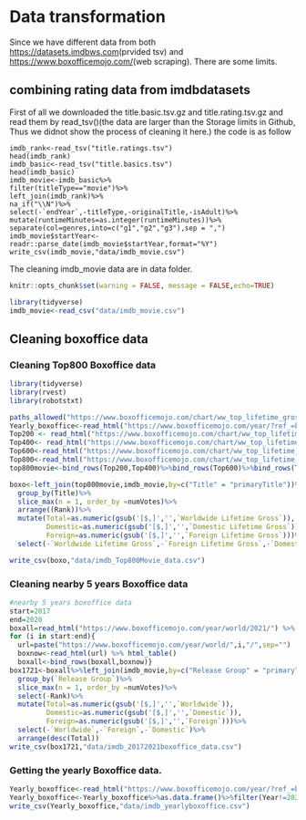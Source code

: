 # Data transformation


Since we have different data from both <https://datasets.imdbws.com>(prvided tsv) and <https://www.boxofficemojo.com/>(web scraping). There are some limits.

## combining rating data from imdbdatasets

First of all we downloaded the title.basic.tsv.gz and title.rating.tsv.gz and read them by read_tsv()(the data are larger than the Storage limits in Github, Thus we didnot show the process of cleaning it here.)
the code is as follow
```
imdb_rank<-read_tsv("title.ratings.tsv")
head(imdb_rank)
imdb_basic<-read_tsv("title.basics.tsv")
head(imdb_basic)
imdb_movie<-imdb_basic%>%
filter(titleType=="movie")%>%
left_join(imdb_rank)%>%
na_if("\\N")%>%
select(-`endYear`,-titleType,-originalTitle,-isAdult)%>%
mutate(runtimeMinutes=as.integer(runtimeMinutes))%>%
separate(col=genres,into=c("g1","g2","g3"),sep = ",")
imdb_movie$startYear<-readr::parse_date(imdb_movie$startYear,format="%Y")
write_csv(imdb_movie,"data/imdb_movie.csv")
```
The cleaning imdb_movie data are in data folder.

```r
knitr::opts_chunk$set(warning = FALSE, message = FALSE,echo=TRUE)
```

```r

library(tidyverse)
imdb_movie<-read_csv("data/imdb_movie.csv")
```

##  Cleaning boxoffice data

### Cleaning Top800 Boxoffice data

```r

library(tidyverse)
library(rvest)
library(robotstxt)

paths_allowed("https://www.boxofficemojo.com/chart/ww_top_lifetime_gross/?area=XWW")
Yearly_boxoffice<-read_html("https://www.boxofficemojo.com/year/?ref_=bo_nb_di_secondarytab") %>% html_table()
Top200 <- read_html("https://www.boxofficemojo.com/chart/ww_top_lifetime_gross/?area=XWW") %>% html_table()
Top400<- read_html("https://www.boxofficemojo.com/chart/ww_top_lifetime_gross/?area=XWW&offset=200") %>% html_table()
Top600<-read_html("https://www.boxofficemojo.com/chart/ww_top_lifetime_gross/?area=XWW&offset=400") %>% html_table()
Top800<-read_html("https://www.boxofficemojo.com/chart/ww_top_lifetime_gross/?area=XWW&offset=600") %>% html_table()
top800movie<-bind_rows(Top200,Top400)%>%bind_rows(Top600)%>%bind_rows(Top800)

boxo<-left_join(top800movie,imdb_movie,by=c("Title" = "primaryTitle"))%>%
  group_by(Title)%>%
  slice_max(n = 1, order_by =numVotes)%>%
  arrange((Rank))%>%
  mutate(Total=as.numeric(gsub('[$,]','',`Worldwide Lifetime Gross`)),
         Domestic=as.numeric(gsub('[$,]','',`Domestic Lifetime Gross`)),
         Foreign=as.numeric(gsub('[$,]','',`Foreign Lifetime Gross`)))%>%
  select(-`Worldwide Lifetime Gross`,-`Foreign Lifetime Gross`,-`Domestic Lifetime Gross`,-Year)

write_csv(boxo,"data/imdb_Top800Movie_data.csv")
```

### Cleaning nearby 5 years Boxoffice data

```r
#nearby 5 years boxoffice data
start=2017
end=2020
boxall=read_html("https://www.boxofficemojo.com/year/world/2021/") %>% html_table()
for (i in start:end){
  url=paste("https://www.boxofficemojo.com/year/world/",i,"/",sep="")
  boxnow<-read_html(url) %>% html_table()
  boxall<-bind_rows(boxall,boxnow)}
box1721<-boxall%>%left_join(imdb_movie,by=c("Release Group" = "primaryTitle"))%>%
  group_by(`Release Group`)%>%
  slice_max(n = 1, order_by =numVotes)%>%
  select(-Rank)%>%
  mutate(Total=as.numeric(gsub('[$,]','',`Worldwide`)),
         Domestic=as.numeric(gsub('[$,]','',`Domestic`)),
         Foreign=as.numeric(gsub('[$,]','',`Foreign`)))%>%
  select(-`Worldwide`,-`Foreign`,-`Domestic`)%>%
  arrange(desc(Total))
write_csv(box1721,"data/imdb_20172021boxoffice_data.csv")
```

### Getting the yearly Boxoffice data.

```r
Yearly_boxoffice<-read_html("https://www.boxofficemojo.com/year/?ref_=bo_nb_di_secondarytab") %>% html_table()
Yearly_boxoffice<-Yearly_boxoffice%>%as.data.frame()%>%filter(Year!=2022)%>%mutate(Total=as.numeric(gsub('[$,()]','',`Total.Gross`)),Average=as.numeric(gsub('[$,]','',Average)))%>%select(-`Total.Gross`)
write_csv(Yearly_boxoffice,"data/imdb_yearlyboxoffice.csv")
```


